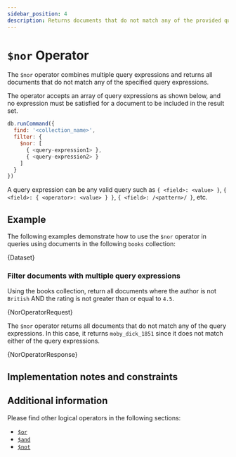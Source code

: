 ```yaml
---
sidebar_position: 4
description: Returns documents that do not match any of the provided query expressions.
---
```


# `$nor` Operator


The `$nor` operator combines multiple query expressions and returns all documents that do not match any of the specified query expressions.

The operator accepts an array of query expressions as shown below, and no expression must be satisfied for a document to be included in the result set.

```js
db.runCommand({
  find: '<collection_name>',
  filter: {
    $nor: [
      { <query-expression1> },
      { <query-expression2> }
    ]
  }
})
```

A query expression can be any valid query such as `{ <field>: <value> }`, `{ <field>: { <operator>: <value> } }`, `{ <field>: /<pattern>/ }`, etc.

## Example

The following examples demonstrate how to use the `$nor` operator in queries using documents in the following `books` collection:

<!-- markdownlint-disable MD033 -->

<CodeBlock language="js">{Dataset}</CodeBlock>

### Filter documents with multiple query expressions

Using the books collection, return all documents where the author is not `British` AND the rating is not greater than or equal to `4.5`.

<CodeBlock language="js">{NorOperatorRequest}</CodeBlock>

The `$nor` operator returns all documents that do not match any of the query expressions.
In this case, it returns `moby_dick_1851` since it does not match either of the query expressions.

<CodeBlock language="js">{NorOperatorResponse}</CodeBlock>

## Implementation notes and constraints

## Additional information

Please find other logical operators in the following sections:

- [`$or`](./or.mdx)
- [`$and`](./and.mdx)
- [`$not`](./not.mdx)

<!-- markdownlint-enable MD033 -->

